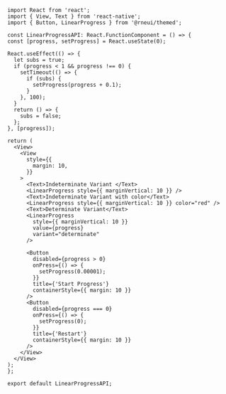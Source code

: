 ```SnackPlayer name=RNE Linear Progress
import React from 'react';
import { View, Text } from 'react-native';
import { Button, LinearProgress } from '@rneui/themed';

const LinearProgressAPI: React.FunctionComponent = () => {
const [progress, setProgress] = React.useState(0);

React.useEffect(() => {
  let subs = true;
  if (progress < 1 && progress !== 0) {
    setTimeout(() => {
      if (subs) {
        setProgress(progress + 0.1);
      }
    }, 100);
  }
  return () => {
    subs = false;
  };
}, [progress]);

return (
  <View>
    <View
      style={{
        margin: 10,
      }}
    >
      <Text>Indeterminate Variant </Text>
      <LinearProgress style={{ marginVertical: 10 }} />
      <Text>Indeterminate Variant with color</Text>
      <LinearProgress style={{ marginVertical: 10 }} color="red" />
      <Text>Determinate Variant</Text>
      <LinearProgress
        style={{ marginVertical: 10 }}
        value={progress}
        variant="determinate"
      />

      <Button
        disabled={progress > 0}
        onPress={() => {
          setProgress(0.00001);
        }}
        title={'Start Progress'}
        containerStyle={{ margin: 10 }}
      />
      <Button
        disabled={progress === 0}
        onPress={() => {
          setProgress(0);
        }}
        title={'Restart'}
        containerStyle={{ margin: 10 }}
      />
    </View>
  </View>
);
};

export default LinearProgressAPI;
```
